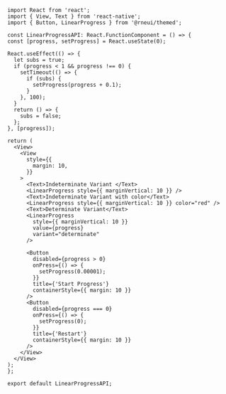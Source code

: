 ```SnackPlayer name=RNE Linear Progress
import React from 'react';
import { View, Text } from 'react-native';
import { Button, LinearProgress } from '@rneui/themed';

const LinearProgressAPI: React.FunctionComponent = () => {
const [progress, setProgress] = React.useState(0);

React.useEffect(() => {
  let subs = true;
  if (progress < 1 && progress !== 0) {
    setTimeout(() => {
      if (subs) {
        setProgress(progress + 0.1);
      }
    }, 100);
  }
  return () => {
    subs = false;
  };
}, [progress]);

return (
  <View>
    <View
      style={{
        margin: 10,
      }}
    >
      <Text>Indeterminate Variant </Text>
      <LinearProgress style={{ marginVertical: 10 }} />
      <Text>Indeterminate Variant with color</Text>
      <LinearProgress style={{ marginVertical: 10 }} color="red" />
      <Text>Determinate Variant</Text>
      <LinearProgress
        style={{ marginVertical: 10 }}
        value={progress}
        variant="determinate"
      />

      <Button
        disabled={progress > 0}
        onPress={() => {
          setProgress(0.00001);
        }}
        title={'Start Progress'}
        containerStyle={{ margin: 10 }}
      />
      <Button
        disabled={progress === 0}
        onPress={() => {
          setProgress(0);
        }}
        title={'Restart'}
        containerStyle={{ margin: 10 }}
      />
    </View>
  </View>
);
};

export default LinearProgressAPI;
```
